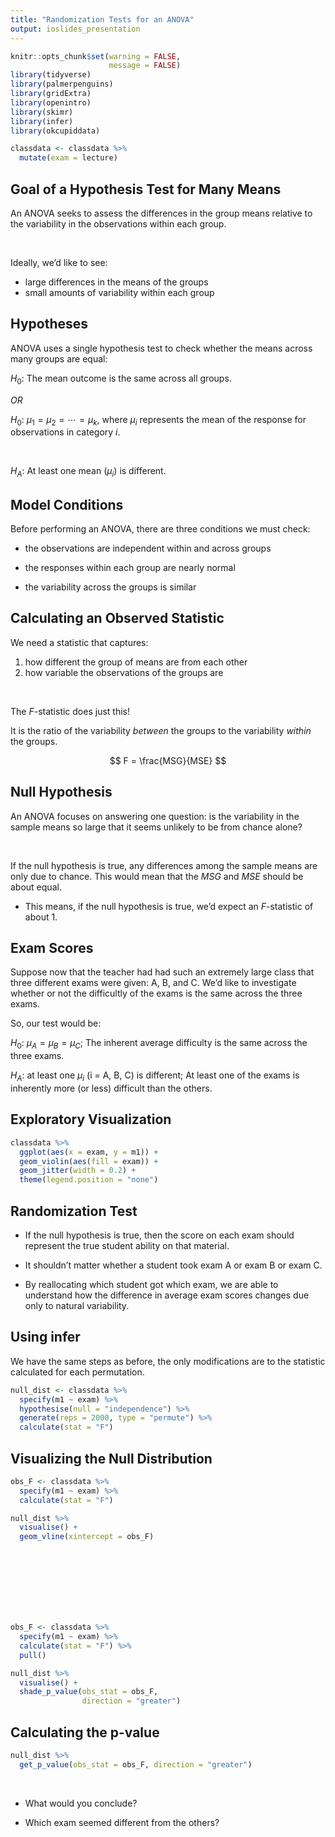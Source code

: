 ```yaml
---
title: "Randomization Tests for an ANOVA"
output: ioslides_presentation
---
```


<style type="text/css">
slides > slide:not(.nobackground):after {
  content: '';
}
</style>

```r
knitr::opts_chunk$set(warning = FALSE, 
                      message = FALSE)
library(tidyverse) 
library(palmerpenguins)
library(gridExtra)
library(openintro)
library(skimr)
library(infer)
library(okcupiddata)

classdata <- classdata %>% 
  mutate(exam = lecture)
```

## Goal of a Hypothesis Test for Many Means

An ANOVA seeks to assess the differences in the group means relative to the 
variability in the observations within each group. 

</br> 

Ideally, we'd like to see:  

- large differences in the means of the groups 
- small amounts of variability within each group


## Hypotheses 

ANOVA uses a single hypothesis test to check whether the means across many
groups are equal:

$H_0$: The mean outcome is the same across all groups.  

_OR_ 

$H_0$: $\mu_1 = \mu_2 = \cdots = \mu_k,$  where $\mu_i$ represents the
mean of the response for observations in category $i$.

</br>

$H_A$: At least one mean ($\mu_i$) is different.  

## Model Conditions 

Before performing an ANOVA, there are three conditions we must check: 

- the observations are independent within and across groups  

- the responses within each group are nearly normal 

- the variability across the groups is similar

## Calculating an Observed Statistic

We need a statistic that captures:  

1. how different the group of means are from each other 
2. how variable the observations of the groups are  

</br> 

The $F$-statistic does just this!   

It is the ratio of the variability *between* the groups to the variability
*within* the groups. 

$$ F = \frac{MSG}{MSE} $$


## Null Hypothesis

An ANOVA focuses on answering one question: is the variability in the sample
means so large that it seems unlikely to be from chance alone?

</br> 

If the null hypothesis is true, any differences among the sample means are only
due to chance. This would mean that the $MSG$ and $MSE$ should be about equal.
  
  - This means, if the null hypothesis is true, we'd expect an $F$-statistic of 
  about 1. 
  

## Exam Scores

Suppose now that the teacher had had such an extremely large class that three
different exams were given: A, B, and C. We’d like to investigate whether or not
the difficultly of the exams is the same across the three exams. 

So, our test would be: 

$H_0$: $\mu_A = \mu_B = \mu_C$; The inherent average difficulty is the same
across the three exams.  

$H_A$: at least one $\mu_i$ (i = A, B, C) is different; At least one of the
exams is inherently more (or less) difficult than the others.


## Exploratory Visualization

```r
classdata %>% 
  ggplot(aes(x = exam, y = m1)) + 
  geom_violin(aes(fill = exam)) + 
  geom_jitter(width = 0.2) + 
  theme(legend.position = "none")
```

## Randomization Test

- If the null hypothesis is true, then the score on each exam should represent
the true student ability on that material. 

- It shouldn't matter whether a student took exam A or exam B or exam C. 

- By reallocating which student got which exam, we are able to understand how
the difference in average exam scores changes due only to natural variability. 

## Using infer 

We have the same steps as before, the only modifications are to the statistic
calculated for each permutation. 

```r
null_dist <- classdata %>% 
  specify(m1 ~ exam) %>% 
  hypothesise(null = "independence") %>% 
  generate(reps = 2000, type = "permute") %>% 
  calculate(stat = "F")
```

## Visualizing the Null Distribution 

<div class="columns-2">

```r
obs_F <- classdata %>% 
  specify(m1 ~ exam) %>% 
  calculate(stat = "F")

null_dist %>% 
  visualise() + 
  geom_vline(xintercept = obs_F)
```

</br> 
</br> 
</br> 
</br> 
</br> 
</br> 

```r
obs_F <- classdata %>% 
  specify(m1 ~ exam) %>% 
  calculate(stat = "F") %>% 
  pull()

null_dist %>% 
  visualise() + 
  shade_p_value(obs_stat = obs_F, 
                direction = "greater")
```

## Calculating the p-value

```r
null_dist %>% 
  get_p_value(obs_stat = obs_F, direction = "greater")
```

</br> 

- What would you conclude? 

- Which exam seemed different from the others? 


